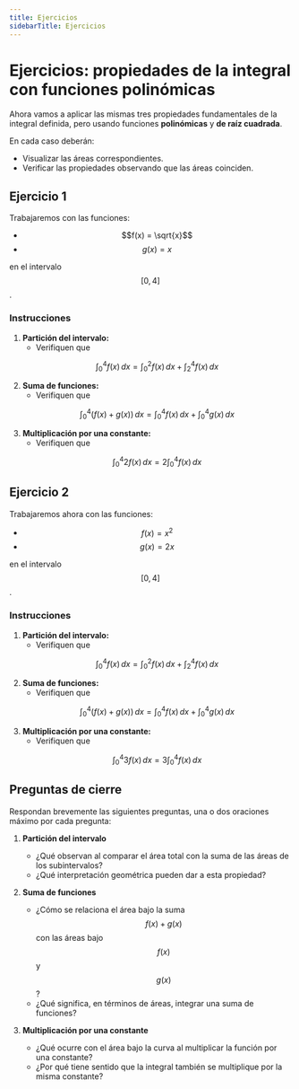 ```yaml
---
title: Ejercicios
sidebarTitle: Ejercicios
---
```


<link
  rel="stylesheet"
  href="https://cdn.jsdelivr.net/npm/katex/dist/katex.css"
/>

# Ejercicios: propiedades de la integral con funciones polinómicas

Ahora vamos a aplicar las mismas tres propiedades fundamentales de la integral definida, pero usando funciones **polinómicas** y **de raíz cuadrada**.

En cada caso deberán:

- Visualizar las áreas correspondientes.
- Verificar las propiedades observando que las áreas coinciden.


## Ejercicio 1

Trabajaremos con las funciones:

- $$f(x) = \sqrt{x}$$
- $$g(x) = x$$

en el intervalo $$[0,4]$$.

### Instrucciones

1. **Partición del intervalo:**  
   - Verifiquen que
   ```math
   \int_0^4 f(x) \, dx = \int_0^2 f(x) \, dx + \int_2^4 f(x) \, dx
   ```
2. **Suma de funciones:**  
   - Verifiquen que
   ```math
   \int_0^4 (f(x) + g(x)) \, dx = \int_0^4 f(x) \, dx + \int_0^4 g(x) \, dx
   ```
3. **Multiplicación por una constante:**  
   - Verifiquen que
   ```math
   \int_0^4 2f(x) \, dx = 2 \int_0^4 f(x) \, dx
   ```


## Ejercicio 2

Trabajaremos ahora con las funciones:

- $$f(x) = x^2$$
- $$g(x) = 2x$$

en el intervalo $$[0,4]$$.

### Instrucciones

1. **Partición del intervalo:**  
   - Verifiquen que
   ```math
   \int_0^4 f(x) \, dx = \int_0^2 f(x) \, dx + \int_2^4 f(x) \, dx
   ```
2. **Suma de funciones:**  
   - Verifiquen que
   ```math
   \int_0^4 (f(x) + g(x)) \, dx = \int_0^4 f(x) \, dx + \int_0^4 g(x) \, dx
   ```
3. **Multiplicación por una constante:**  
   - Verifiquen que
   ```math
   \int_0^4 3f(x) \, dx = 3 \int_0^4 f(x) \, dx
   ```


## Preguntas de cierre

Respondan brevemente las siguientes preguntas, una o dos oraciones máximo por cada pregunta:

1. **Partición del intervalo**
   - ¿Qué observan al comparar el área total con la suma de las áreas de los subintervalos?
   - ¿Qué interpretación geométrica pueden dar a esta propiedad?

2. **Suma de funciones**
   - ¿Cómo se relaciona el área bajo la suma $$f(x) + g(x)$$ con las áreas bajo $$f(x)$$ y $$g(x)$$?
   - ¿Qué significa, en términos de áreas, integrar una suma de funciones?

3. **Multiplicación por una constante**
   - ¿Qué ocurre con el área bajo la curva al multiplicar la función por una constante?
   - ¿Por qué tiene sentido que la integral también se multiplique por la misma constante?